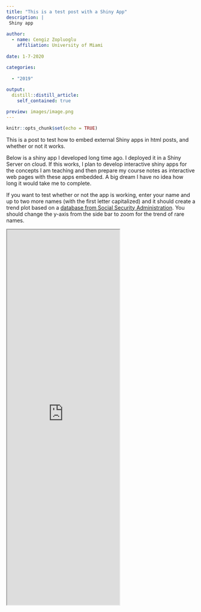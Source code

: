 ```yaml
---
title: "This is a test post with a Shiny App"
description: |
 Shiny app
 
author:
  - name: Cengiz Zopluoglu
    affiliation: University of Miami
    
date: 1-7-2020

categories:
  
  - "2019"
  
output:
  distill::distill_article:
    self_contained: true

preview: images/image.png
---
```


```r
knitr::opts_chunk$set(echo = TRUE)
```

This is a post to test how to embed external Shiny apps in html posts, and whether or not it works.

Below is a shiny app I developed long time ago. I deployed it in a Shiny Server on cloud. If this works, I plan to develop interactive shiny apps for the concepts I am teaching and then prepare my course notes as interactive web pages with these apps embedded. A big dream I have no idea how long it would take me to complete.

If you want to test whether or not the app is working, enter your name and up to two more names (with the first letter capitalized) and it should create a trend plot based on a [database from Social Security Administration](https://catalog.data.gov/dataset/baby-names-from-social-security-card-applications-national-level-data). You should change the y-axis from the side bar to zoom for the trend of rare names.


<iframe src="https://cengiz-shiny.app/shiny/names/" class="l-screen-inset shaded" height="1000px"></iframe>


